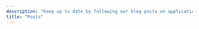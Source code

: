 ```yaml
---
description: "Keep up to date by following our blog posts on applications of data science using R. Covered topics include statistical testing, machine learning, and data visualization."
title: "Posts"
---
```

